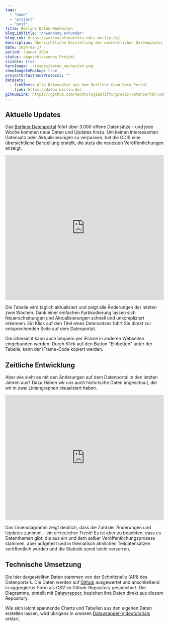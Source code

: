 ```yaml
---
tags:
  - "home"
  - "project"
  - "post"
title: Berlins Daten-Neuheiten
blogLinkTitle: "Anwendung erkunden"
blogLink: https://weihnachtsmaerkte.odis-berlin.de/
description: Übersichtliche Darstellung der wöchentlichen Datenupdates auf Berlins Open Data Portal.
date: 2024-01-17
period: Januar 2024
status: abgeschlossenes Projekt
visible: true
heroImage: ./images/daten_neuheiten.png
showImageInMockup: true
projectUrlWithoutProtocol: ""
datasets:
  - linkText: Alle Datensätze aus dem Berliner Open Data Portal
    link: https://daten.berlin.de/
gitHubLink: https://github.com/technologiestiftung/odis-datenportal-uebersicht
---
```


## Aktuelle Updates

Das [Berliner Datenportal](https://daten.berlin.de/) führt über 3.000 offene Datensätze - und jede Woche kommen neue Daten und Updates hinzu. Um keinen interessanten Datensatz oder Aktualisierungen zu verpassen, hat die ODIS eine übersichtliche Darstellung erstellt, die stets die neuesten Veröffentlichungen anzeigt.

<iframe title="Neuerscheinungen und Updates in den letzten zwei Wochen auf Berlin Open Data" 
  aria-label="Tabelle" 
  id="datawrapper-chart-Rij6z" 
  src="https://datawrapper.dwcdn.net/Rij6z/17/" 
  scrolling="no" 
  frameborder="0" 
  style="width: 0; min-width: 100% !important; border: none;" 
  height="460" 
  data-external="1">
</iframe>
        
Die Tabelle wird täglich aktualisiert und zeigt alle Änderungen der letzten zwei Wochen. Dank einer einfachen Farbkodierung lassen sich Neuerscheinungen und Aktualisierungen schnell und unkompliziert erkennen. Ein Klick auf den Titel eines Datensatzes führt Sie direkt zur entsprechenden Seite auf dem Datenportal.

Die Übersicht kann auch bequem per iFrame in anderen Webseiten eingebunden werden. Durch Klick auf den Button "Einbetten" unter der Tabelle, kann der iFrame-Code kopiert werden.

## Zeitliche Entwicklung 

Aber wie sieht es mit den Änderungen auf dem Datenportal in den letzten Jahren aus? Dazu Haben wir uns auch historische Daten angeschaut, die wir in zwei Liniengraphen visualisiert haben. 

<iframe title="Neuerscheinungen und Updates seit dem Jahr 2000 auf Berlin Open Data" 
  aria-label="Interactive line chart" 
  id="datawrapper-chart-ZgWJU" 
  src="https://datawrapper.dwcdn.net/ZgWJU/8/" 
  scrolling="no" 
  frameborder="0" 
  style="width: 0; min-width: 100% !important; border: none;" 
  height="398" 
  data-external="1">
</iframe>

Das Liniendiagramm zeigt deutlich, dass die Zahl der Änderungen und Updates zunimmt – ein erfreulicher Trend! Es ist aber zu beachten, dass es Datenthemen gibt, die aus ein und dem selber Veröffentlichungsprozess stammen, aber aufgeteilt und in thematisch ähnlichen Teildatensätzen veröffentlich wurden und die Statistik somit leicht verzerren.

## Technische Umsetzung

Die hier dargestellten Daten stammen von der Schnittstelle (API) des Datenportals. Die Daten werden auf [Github](https://github.com/technologiestiftung/odis-datenportal-uebersicht) ausgewertet und anschließend in aggregierter Form als CSV im Github-Repository gespeichert. Die Diagramme, erstellt mit [Datawrapper](https://www.datawrapper.de/), beziehen ihre Daten direkt aus diesem Repository.

Wie sich leicht spannende Charts und Tabellen aus den eigenen Daten erstellen lassen, wird übrigens in unseren [Datawrapper-Videotutorials](https://odis-berlin.de/ressourcen/datenvisualisierung/) erklärt.


<script
  type="text/javascript"
  set:html={`!function(){"use strict";window.addEventListener("message",(function(e){if(void 0!==e.data["datawrapper-height"]){var t=document.querySelectorAll("iframe");for(var a in e.data["datawrapper-height"])for(var r=0;r<t.length;r++){if(t[r].contentWindow===e.source)t[r].style.height=e.data["datawrapper-height"][a]+"px"}}}))}();`}
/>{" "}

